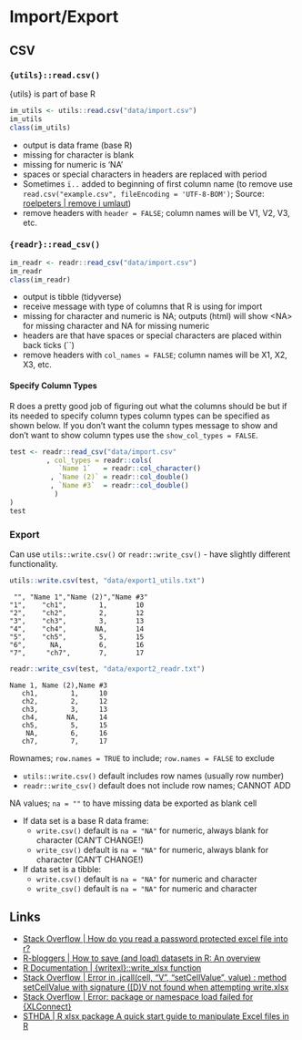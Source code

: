 # Import/Export 


## CSV

### `{utils}::read.csv()`

{utils} is part of base R

```r
im_utils <- utils::read.csv("data/import.csv")
im_utils
class(im_utils)
```

- output is data frame (base R)
- missing for character is blank
- missing for numeric is 'NA' 
- spaces or special characters in headers are replaced with period 
- Sometimes `ï..` added to beginning of first column name (to remove use `read.csv("example.csv", fileEncoding = 'UTF-8-BOM')`; <span class="source"> Source: [roelpeters | remove i umlaut](https://www.roelpeters.be/removing-i-umlaut-two-dots-data-frame-column-read-csv/))</span>
- remove headers with `header = FALSE`; column names will be V1, V2, V3, etc. 


### `{readr}::read_csv()`

```r
im_readr <- readr::read_csv("data/import.csv")
im_readr
class(im_readr)
```

- output is tibble (tidyverse)
- receive message with type of columns that R is using for import 
- missing for character and numeric is NA; outputs (html) will show \<NA\> for missing character and NA for missing numeric 
- headers are that have spaces or special characters are placed within back ticks (``)
- remove headers with `col_names = FALSE`; column names will be X1, X2, X3, etc. 

#### Specify Column Types 
R does a pretty good job of figuring out what the columns should be but if its needed to specify column types column types can be specified as shown below.  If you don't want the column types message to show and don't want to show column types use the `show_col_types = FALSE`.   
```r
test <- readr::read_csv("data/import.csv"
         , col_types = readr::cols(
            `Name 1`   = readr::col_character()
          , `Name (2)` = readr::col_double()
          , `Name #3`  = readr::col_double()
           )
)
test
```


### Export

Can use `utils::write.csv()` or `readr::write_csv()` - have slightly different functionality.    

```r
utils::write.csv(test, "data/export1_utils.txt")
```
```
 "", "Name 1","Name (2)","Name #3"
"1",    "ch1",        1,       10
"2",    "ch2",        2,       12
"3",    "ch3",        3,       13
"4",    "ch4",       NA,       14
"5",    "ch5",        5,       15
"6",      NA,         6,       16
"7",     "ch7",       7,       17
```

```r
readr::write_csv(test, "data/export2_readr.txt")
```
```
Name 1, Name (2),Name #3
   ch1,        1,     10
   ch2,        2,     12
   ch3,        3,     13
   ch4,       NA,     14
   ch5,        5,     15
    NA,        6,     16
   ch7,        7,     17
```


Rownames; `row.names = TRUE` to include; `row.names = FALSE` to exclude 

* `utils::write.csv()` default includes row names (usually row number) 
* `readr::write_csv()` default does not include row names; CANNOT ADD


NA values; `na = ""` to have missing data be exported as blank cell 

* If data set is a base R data frame: 
  + `write.csv()` default is `na = "NA"` for numeric, always blank for character (CAN'T CHANGE!) 
  + `write_csv()` default is `na = "NA"` for numeric, always blank for character (CAN'T CHANGE!) 
* If data set is a tibble: 
  + `write.csv()` default is `na = "NA"` for numeric and character 
  + `write_csv()` default is `na = "NA"` for numeric and character 
  
  
## Links 

- [Stack Overflow | How do you read a password protected excel file into r?](https://stackoverflow.com/questions/35852722/how-do-you-read-a-password-protected-excel-file-into-r)
- [R-bloggers | How to save (and load) datasets in R: An overview](https://www.r-bloggers.com/2019/05/how-to-save-and-load-datasets-in-r-an-overview/)
- [R Documentation | {writexl}::write_xlsx function](https://www.rdocumentation.org/packages/writexl/versions/1.4.0/topics/write_xlsx)
- [Stack Overflow | Error in .jcall(cell, "V", "setCellValue", value) : method setCellValue with signature (\[D)V not found when attempting write.xlsx](https://stackoverflow.com/questions/44394159/error-in-jcallcell-v-setcellvalue-value-method-setcellvalue-with-sig)
- [Stack Overflow | Error: package or namespace load failed for {XLConnect}](https://stackoverflow.com/questions/67087299/error-package-or-namespace-load-failed-for-xlconnect)
- [STHDA | R xlsx package  A quick start guide to manipulate Excel files in R](http://www.sthda.com/english/wiki/r-xlsx-package-a-quick-start-guide-to-manipulate-excel-files-in-r)